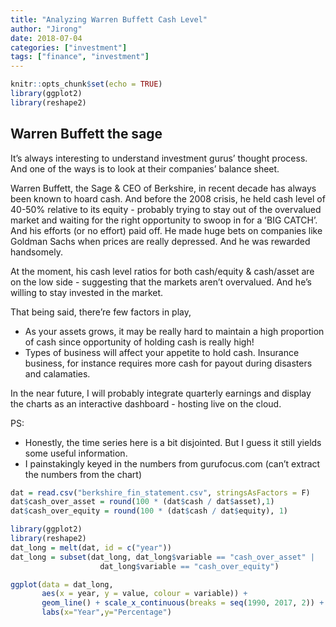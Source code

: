 ```yaml
---
title: "Analyzing Warren Buffett Cash Level"
author: "Jirong"
date: 2018-07-04
categories: ["investment"]
tags: ["finance", "investment"]
---
```


```r
knitr::opts_chunk$set(echo = TRUE)
library(ggplot2)
library(reshape2)
```

## Warren Buffett the sage

It's always interesting to understand investment gurus' thought process. And one of the ways is to look at their companies' balance sheet.

Warren Buffett, the Sage & CEO of Berkshire, in recent decade has always been known to hoard cash. And before the 2008 crisis, he held cash level of 40-50% relative to its equity - probably trying to stay out of the overvalued market and waiting for the right opportunity to swoop in for a 'BIG CATCH'. And his efforts (or no effort) paid off. He made huge bets on companies like Goldman Sachs when prices are really depressed. And he was rewarded handsomely. 

At the moment, his cash level ratios for both cash/equity & cash/asset are on the low side - suggesting that the markets aren't overvalued. And he's willing to stay invested in the market.

That being said, there're few factors in play,

- As your assets grows, it may be really hard to maintain a high proportion of cash since opportunity of holding cash is really high!
- Types of business will affect your appetite to hold cash. Insurance business, for instance requires more cash for payout during disasters and calamaties.

In the near future, I will probably integrate quarterly earnings and display the charts as an interactive dashboard - hosting live on the cloud.

PS:

- Honestly, the time series here is a bit disjointed. But I guess it still yields some useful information.
- I painstakingly keyed in the numbers from gurufocus.com (can't extract the numbers from the chart)

```r
dat = read.csv("berkshire_fin_statement.csv", stringsAsFactors = F)
dat$cash_over_asset = round(100 * (dat$cash / dat$asset),1)
dat$cash_over_equity = round(100 * (dat$cash / dat$equity), 1)
```


```r
library(ggplot2)
library(reshape2)
dat_long = melt(dat, id = c("year"))
dat_long = subset(dat_long, dat_long$variable == "cash_over_asset" |
                    dat_long$variable == "cash_over_equity")

ggplot(data = dat_long,
       aes(x = year, y = value, colour = variable)) +
       geom_line() + scale_x_continuous(breaks = seq(1990, 2017, 2)) +
       labs(x="Year",y="Percentage")
```